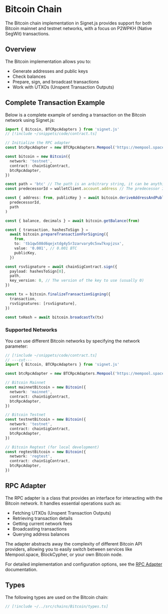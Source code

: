 # Bitcoin Chain

The Bitcoin chain implementation in Signet.js provides support for both Bitcoin mainnet and testnet networks, with a focus on P2WPKH (Native SegWit) transactions.

## Overview

The Bitcoin implementation allows you to:

- Generate addresses and public keys
- Check balances
- Prepare, sign, and broadcast transactions
- Work with UTXOs (Unspent Transaction Outputs)

## Complete Transaction Example

Below is a complete example of sending a transaction on the Bitcoin network using Signet.js:

```ts twoslash
import { Bitcoin, BTCRpcAdapters } from 'signet.js'
// [!include ~/snippets/code/contract.ts]

// Initialize the RPC adapter
const btcRpcAdapter = new BTCRpcAdapters.Mempool('https://mempool.space/api')

const bitcoin = new Bitcoin({
  network: 'testnet',
  contract: chainSigContract,
  btcRpcAdapter,
})

const path = 'btc' // The path is an arbitrary string, it can be anything, each path will map to a different address/key
const predecessorId = walletClient.account.address // The predecessor ID is your wallet/contract address that will call the ChainSignatureContract

const { address: from, publicKey } = await bitcoin.deriveAddressAndPublicKey(
  predecessorId,
  path
)

const { balance, decimals } = await bitcoin.getBalance(from)

const { transaction, hashesToSign } =
  await bitcoin.prepareTransactionForSigning({
    from,
    to: 'tb1qw508d6qejxtdg4y5r3zarvary0c5xw7kxpjzsx',
    value: '0.001', // 0.001 BTC
    publicKey,
  })

const rsvSignature = await chainSigContract.sign({
  payload: hashesToSign[0],
  path,
  key_version: 0, // The version of the key to use (usually 0)
})

const tx = bitcoin.finalizeTransactionSigning({
  transaction,
  rsvSignatures: [rsvSignature],
})

const txHash = await bitcoin.broadcastTx(tx)
```

### Supported Networks

You can use different Bitcoin networks by specifying the network parameter:

```ts twoslash
// [!include ~/snippets/code/contract.ts]
// ---cut---
import { Bitcoin, BTCRpcAdapters } from 'signet.js'

const btcRpcAdapter = new BTCRpcAdapters.Mempool('https://mempool.space/api')

// Bitcoin Mainnet
const mainnetBitcoin = new Bitcoin({
  network: 'mainnet',
  contract: chainSigContract,
  btcRpcAdapter,
})

// Bitcoin Testnet
const testnetBitcoin = new Bitcoin({
  network: 'testnet',
  contract: chainSigContract,
  btcRpcAdapter,
})

// Bitcoin Regtest (for local development)
const regtestBitcoin = new Bitcoin({
  network: 'regtest',
  contract: chainSigContract,
  btcRpcAdapter,
})
```

## RPC Adapter

The RPC adapter is a class that provides an interface for interacting with the Bitcoin network. It handles essential operations such as:

- Fetching UTXOs (Unspent Transaction Outputs)
- Retrieving transaction details
- Getting current network fees
- Broadcasting transactions
- Querying address balances

The adapter abstracts away the complexity of different Bitcoin API providers, allowing you to easily switch between services like Mempool.space, BlockCypher, or your own Bitcoin node.

For detailed implementation and configuration options, see the [RPC Adapter](/signetjs/chains/bitcoin/btc-rpc-adapter) documentation.

## Types

The following types are used on the Bitcoin chain:

```ts twoslash
// [!include ~/../src/chains/Bitcoin/types.ts]
```
